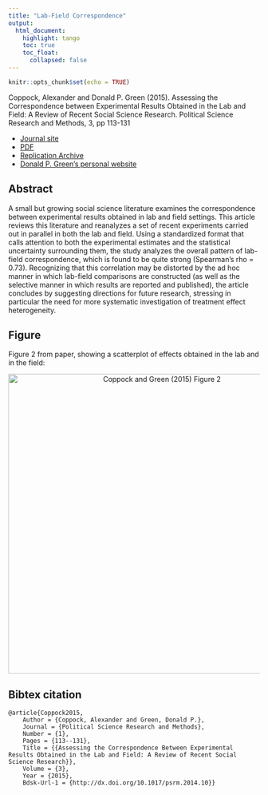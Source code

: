 ```yaml
---
title: "Lab-Field Correspondence"
output: 
  html_document:
    highlight: tango
    toc: true
    toc_float:
      collapsed: false
---
```


```r
knitr::opts_chunk$set(echo = TRUE)
```

Coppock, Alexander and Donald P. Green (2015). Assessing the Correspondence between Experimental Results Obtained in the Lab and Field: A Review of Recent Social Science Research. Political Science Research and Methods, 3, pp 113-131

- [Journal site](https://www.cambridge.org/core/journals/political-science-research-and-methods/article/div-classtitleassessing-the-correspondence-between-experimental-results-obtained-in-the-lab-and-field-a-review-of-recent-social-science-researcha-hreffn2606-ref-typefnadiv/785631685DB69596ACC90256D332592E)
- [PDF](papers/CG_labfield.pdf)
- [Replication Archive](https://dataverse.harvard.edu/dataset.xhtml?persistentId=doi:10.7910/DVN/25543&studyListingIndex=0_15ec25376b2ce269ed7606f13125)
- [Donald P. Green's personal website](https://sites.google.com/site/donaldpgreen/)

## Abstract

A small but growing social science literature examines the correspondence between experimental results obtained in lab and field settings. This article reviews this literature and reanalyzes a set of recent experiments carried out in parallel in both the lab and field. Using a standardized format that calls attention to both the experimental estimates and the statistical uncertainty surrounding them, the study analyzes the overall pattern of lab-field correspondence, which is found to be quite strong (Spearman's rho = 0.73). Recognizing that this correlation may be distorted by the ad hoc manner in which lab-field comparisons are constructed (as well as the selective manner in which results are reported and published), the article concludes by suggesting directions for future research, stressing in particular the need for more systematic investigation of treatment effect heterogeneity.

## Figure

Figure 2 from paper, showing a scatterplot of effects obtained in the lab and in the field:

<center><img src="images/CG_labfield_fig.pdf" alt="Coppock and Green (2015) Figure 2" width="600"></center>

## Bibtex citation

```
@article{Coppock2015,
	Author = {Coppock, Alexander and Green, Donald P.},
	Journal = {Political Science Research and Methods},
	Number = {1},
	Pages = {113--131},
	Title = {{Assessing the Correspondence Between Experimental Results Obtained in the Lab and Field: A Review of Recent Social Science Research}},
	Volume = {3},
	Year = {2015},
	Bdsk-Url-1 = {http://dx.doi.org/10.1017/psrm.2014.10}}
```
